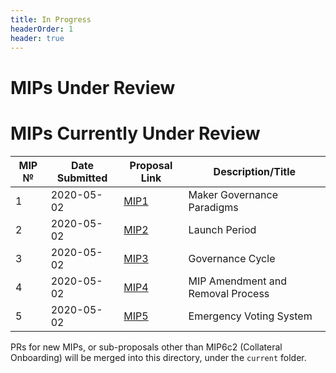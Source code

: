 ```yaml
---
title: In Progress
headerOrder: 1
header: true
---
```


# MIPs Under Review

# MIPs Currently Under Review

|MIP № |Date Submitted | Proposal Link                     |Description/Title                                  
|------|--------------|-----------------------------------|---------------------------------------------------|
|   1  |   2020-05-02 | [MIP1](https://github.com/makerdao/mips/tree/master/MIP1)                          |Maker Governance Paradigms  |
|   2  |   2020-05-02 | [MIP2](https://github.com/makerdao/mips/tree/master/MIP2)                          |Launch Period                |
|   3  |   2020-05-02 | [MIP3](https://github.com/makerdao/mips/tree/master/MIP3)                          |Governance Cycle                 |
|   4  |   2020-05-02 | [MIP4](https://github.com/makerdao/mips/tree/master/MIP4)                          |MIP Amendment and Removal Process |
|   5  |   2020-05-02 | [MIP5](https://github.com/makerdao/mips/tree/master/MIP5)                          |Emergency Voting System         |


PRs for new MIPs, or sub-proposals other than MIP6c2 (Collateral Onboarding) will be merged into this directory, under the `current` folder.